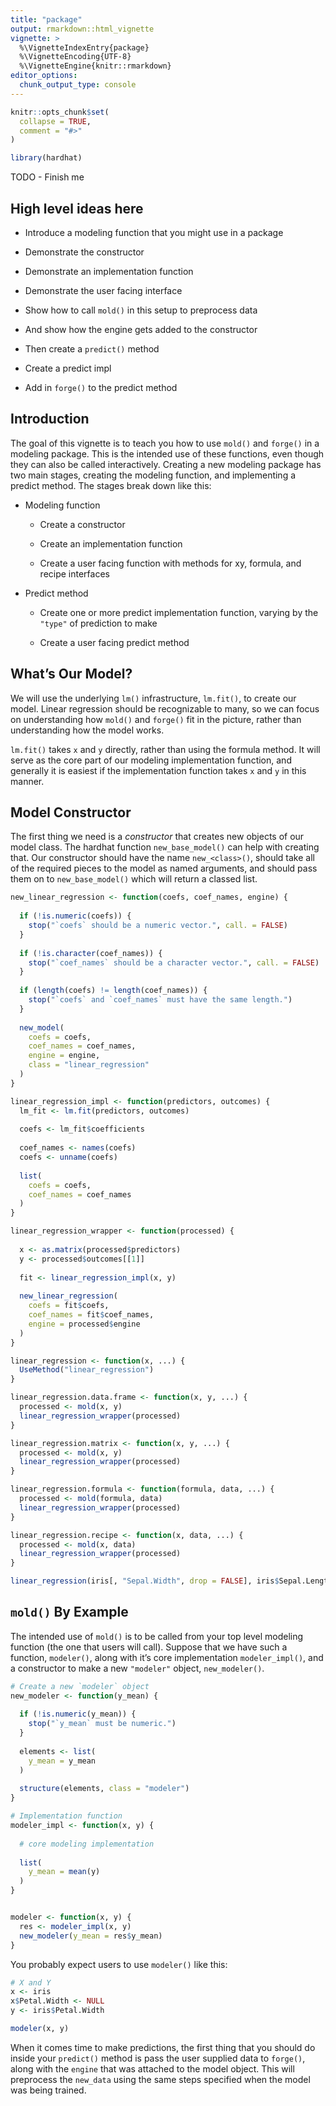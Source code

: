 ```yaml
---
title: "package"
output: rmarkdown::html_vignette
vignette: >
  %\VignetteIndexEntry{package}
  %\VignetteEncoding{UTF-8}
  %\VignetteEngine{knitr::rmarkdown}
editor_options: 
  chunk_output_type: console
---
```


```r
knitr::opts_chunk$set(
  collapse = TRUE,
  comment = "#>"
)
```

```r
library(hardhat)
```

TODO - Finish me

## High level ideas here

- Introduce a modeling function that you might use in a package

- Demonstrate the constructor

- Demonstrate an implementation function

- Demonstrate the user facing interface

- Show how to call `mold()` in this setup to preprocess data

- And show how the engine gets added to the constructor

- Then create a `predict()` method

- Create a predict impl

- Add in `forge()` to the predict method

## Introduction

The goal of this vignette is to teach you how to use `mold()` and `forge()` in a modeling package. This is the intended use of these functions, even though they can also be called interactively. Creating a new modeling package has two main stages, creating the modeling function, and implementing a predict method. The stages break down like this:

- Modeling function
  
  - Create a constructor
  
  - Create an implementation function
  
  - Create a user facing function with methods for xy, formula, and recipe interfaces
  
- Predict method

  - Create one or more predict implementation function, varying by the `"type"` of prediction to make
  
  - Create a user facing predict method

## What's Our Model?

We will use the underlying `lm()` infrastructure, `lm.fit()`, to create our model. Linear regression should be recognizable to many, so we can focus on understanding how `mold()` and `forge()` fit in the picture, rather than understanding how the model works.

`lm.fit()` takes `x` and `y` directly, rather than using the formula method. It will serve as the core part of our modeling implementation function, and generally it is easiest if the implementation function takes `x` and `y` in this manner.

## Model Constructor

The first thing we need is a _constructor_ that creates new objects of our model class. The hardhat function `new_base_model()` can help with creating that. Our constructor should have the name `new_<class>()`, should take all of the required pieces to the model as named arguments, and should pass them on to `new_base_model()` which will return a classed list.

```r
new_linear_regression <- function(coefs, coef_names, engine) {
  
  if (!is.numeric(coefs)) {
    stop("`coefs` should be a numeric vector.", call. = FALSE)
  }
  
  if (!is.character(coef_names)) {
    stop("`coef_names` should be a character vector.", call. = FALSE)
  }
  
  if (length(coefs) != length(coef_names)) {
    stop("`coefs` and `coef_names` must have the same length.")
  }
  
  new_model(
    coefs = coefs, 
    coef_names = coef_names,
    engine = engine, 
    class = "linear_regression"
  )
}
```

```r
linear_regression_impl <- function(predictors, outcomes) {
  lm_fit <- lm.fit(predictors, outcomes)
  
  coefs <- lm_fit$coefficients
  
  coef_names <- names(coefs)
  coefs <- unname(coefs)
  
  list(
    coefs = coefs,
    coef_names = coef_names
  )
}
```

```r
linear_regression_wrapper <- function(processed) {
  
  x <- as.matrix(processed$predictors)
  y <- processed$outcomes[[1]]
  
  fit <- linear_regression_impl(x, y)
  
  new_linear_regression(
    coefs = fit$coefs,
    coef_names = fit$coef_names,
    engine = processed$engine
  )
}
```

```r
linear_regression <- function(x, ...) {
  UseMethod("linear_regression")
}

linear_regression.data.frame <- function(x, y, ...) {
  processed <- mold(x, y)
  linear_regression_wrapper(processed)
}

linear_regression.matrix <- function(x, y, ...) {
  processed <- mold(x, y)
  linear_regression_wrapper(processed)
}

linear_regression.formula <- function(formula, data, ...) {
  processed <- mold(formula, data)
  linear_regression_wrapper(processed)
}

linear_regression.recipe <- function(x, data, ...) {
  processed <- mold(x, data)
  linear_regression_wrapper(processed)
}
```


```r
linear_regression(iris[, "Sepal.Width", drop = FALSE], iris$Sepal.Length)
```


## `mold()` By Example

The intended use of `mold()` is to be called from your top level modeling function (the one that users will call). Suppose that we have such a function, `modeler()`, along with it's core implementation `modeler_impl()`, and a constructor to make a new `"modeler"` object, `new_modeler()`.

```r
# Create a new `modeler` object
new_modeler <- function(y_mean) {
  
  if (!is.numeric(y_mean)) {
    stop("`y_mean` must be numeric.")
  }
  
  elements <- list(
    y_mean = y_mean
  )
  
  structure(elements, class = "modeler")
}

# Implementation function
modeler_impl <- function(x, y) {
  
  # core modeling implementation
  
  list(
    y_mean = mean(y)
  )
}


modeler <- function(x, y) {
  res <- modeler_impl(x, y)
  new_modeler(y_mean = res$y_mean)
}
```

You probably expect users to use `modeler()` like this:

```r
# X and Y
x <- iris
x$Petal.Width <- NULL
y <- iris$Petal.Width

modeler(x, y)
```

When it comes time to make predictions, the first thing that you should do inside your `predict()` method is pass the user supplied data to `forge()`, along with the `engine` that was attached to the model object. This will preprocess the `new_data` using the same steps specified when the model was being trained.
